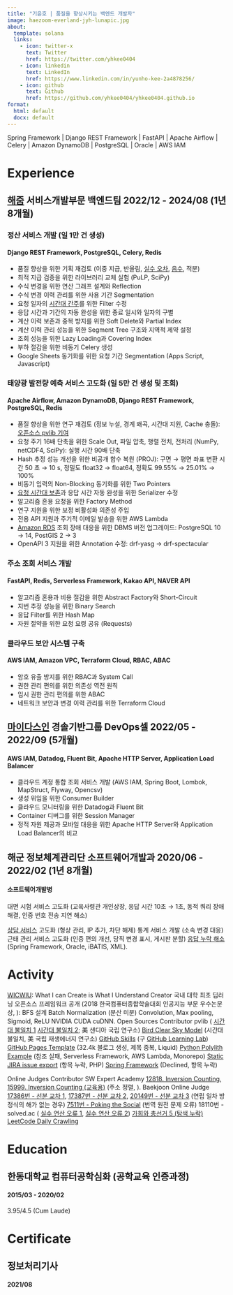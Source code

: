 ```yaml
---
title: "기윤호 | 품질을 향상시키는 백엔드 개발자"
image: haezoom-everland-jyh-lunapic.jpg
about:
  template: solana
  links:
    - icon: twitter-x
      text: Twitter
      href: https://twitter.com/yhkee0404
    - icon: linkedin
      text: LinkedIn
      href: https://www.linkedin.com/in/yunho-kee-2a4878256/
    - icon: github
      text: Github
      href: https://github.com/yhkee0404/yhkee0404.github.io
format:
  html: default
  docx: default
---
```


Spring Framework | Django REST Framework | FastAPI | Apache Airflow | Celery | Amazon DynamoDB | PostgreSQL | Oracle | AWS IAM

# Experience

## [해줌][haezoom] 서비스개발부문 백엔드팀 2022/12 - 2024/08 (1년 8개월)

### 정산 서비스 개발 (일 1만 건 생성)

#### Django REST Framework, PostgreSQL, Celery, Redis

* 품질 향상을 위한 기획 재검토 (이중 지급, 반올림, [실수 오차][decimal-round-down], [음수][negative-zero], 적분)
* 최적 지급 검증을 위한 라이브러리 교체 실험 (PuLP, SciPy)
* 수식 변경을 위한 연산 그래프 설계와 Reflection
* 수식 변경 이력 관리를 위한 사용 기간 Segmentation
* 요청 일자의 [시간대 간주][pvlib-timezone-none]를 위한 Filter 수정
* 응답 시간과 기간의 자동 완성을 위한 종료 일시와 일자의 구별
* 계산 이력 보존과 중복 방지를 위한 Soft Delete와 Partial Index
* 계산 이력 관리 성능을 위한 Segment Tree 구조와 지역적 제약 설정
* 조회 성능을 위한 Lazy Loading과 Covering Index
* 부하 절감을 위한 비동기 Celery 생성
* Google Sheets 동기화를 위한 요청 기간 Segmentation (Apps Script, Javascript)

### 태양광 발전량 예측 서비스 고도화 (일 5만 건 생성 및 조회)

#### Apache Airflow, Amazon DynamoDB, Django REST Framework, PostgreSQL, Redis

* 품질 향상을 위한 연구 재검토 (정보 누설, 경계 왜곡, 시간대 지원, Cache 충돌): [오픈소스 pvlib 기여][pvlib linkedin]
* 요청 주기 16배 단축을 위한 Scale Out, 파일 압축, 행렬 전치, 전처리 (NumPy, netCDF4, SciPy): 실행 시간 90배 단축
* Hash 추정 성능 개선을 위한 비공개 함수 복원 (PROJ): 구면 &rarr; 평면 좌표 변환 시간 50 초 &rarr; 10 \textmu s, 정밀도 float32 &rarr; float64, 정확도 99.55% &rarr; 25.01% &rarr; 100%
* 비동기 입력의 Non-Blocking 동기화를 위한 Two Pointers
* [요청 시간대 보존][pvlib-timezone-utc]과 응답 시간 자동 완성을 위한 Serializer 수정
* 알고리즘 혼용 요청을 위한 Factory Method
* 연구 지원을 위한 보정 비활성화 의존성 주입
* 전용 API 지원과 주기적 이메일 발송을 위한 AWS Lambda
* [Amazon RDS][postgres aws] 조회 장애 대응을 위한 DBMS 버전 업그레이드: PostgreSQL 10 &rarr; 14, PostGIS 2 &rarr; 3
* OpenAPI 3 지원을 위한 Annotation 수정: drf-yasg &rarr; drf-spectacular

### 주소 조회 서비스 개발

#### FastAPI, Redis, Serverless Framework, Kakao API, NAVER API

* 알고리즘 혼용과 비용 절감을 위한 Abstract Factory와 Short-Circuit
* 지번 추정 성능을 위한 Binary Search
* 응답 Filter를 위한 Hash Map
* 자원 절약을 위한 요청 요령 공유 (Requests)

### 클라우드 보안 시스템 구축

#### AWS IAM, Amazon VPC, Terraform Cloud, RBAC, ABAC

* 암호 유출 방지를 위한 RBAC과 System Call
* 권한 관리 편의를 위한 의존성 역전 원칙
* 임시 권한 관리 편의를 위한 ABAC
* 네트워크 보안과 변경 이력 관리를 위한 Terraform Cloud

## [마이다스인][jobda] 경솔기반그룹 DevOps셀 2022/05 - 2022/09 (5개월)

#### AWS IAM, Datadog, Fluent Bit, Apache HTTP Server, Application Load Balancer

* 클라우드 계정 통합 조회 서비스 개발 (AWS IAM, Spring Boot, Lombok, MapStruct, Flyway, Opencsv)
* 생성 위임을 위한 Consumer Builder
* 클라우드 모니터링을 위한 Datadog과 Fluent Bit
* Container 디버그를 위한 Session Manager
* 정적 자원 제공과 모바일 대응을 위한 Apache HTTP Server와 Application Load Balancer의 비교

## 해군 정보체계관리단 소프트웨어개발과 2020/06 - 2022/02 (1년 8개월)

#### 소프트웨어개발병

대면 시험 서비스 고도화 (교육사령관 개인상장, 응답 시간 10초 &rarr; 1초, 동적 쿼리 장애 해결, 인증 번호 전송 지연 해소) 

[상담 서비스][ndts] 고도화 (형상 관리, IP 추가, 차단 해제)
통계 서비스 개발 (소속 변경 대응)
근태 관리 서비스 고도화 (인증 편의 개선, 당직 변경 표시, 게시판 분할)
[응답 누락 해소][escape-xml10] (Spring Framework, Oracle, iBATIS, XML).

# Activity

[WICWIU][wicwiu]: What I can Create is What I Understand
Creator
국내 대학 최초 딥러닝 오픈소스 프레임워크 공개 (2018 한국컴퓨터종합학술대회 인공지능 부문 우수논문상, \texttt{C++}): BFS 설계 Batch Normalization (분산 미분) Convolution, Max pooling, Sigmoid, ReLU NVIDIA CUDA cuDNN.
Open Sources
Contributor
pvlib (
[시간대 불일치 1][pvlib-2055]
[시간대 불일치 2][pvlib-2238];
美 샌디아 국립 연구소) 
[Bird Clear Sky Model][bird clear sky model] (시간대 불일치, 美 국립 재생에너지 연구소)
[GitHub Skills][github skills] (구 
[GitHub Learning Lab][github learning lab]) 
[GitHub Pages Template][github-pages-template] (32.4k 블로그 생성, 제목 중복, Liquid) 
[Python Polylith Example][python-polylith-example] (참조 실패, Serverless Framework, AWS Lambda, Monorepo)
[Static JIRA issue export][jira-export] (항목 누락, PHP)
[Spring Framework][url-is-strange] (Declined, 항목 누락)

Online Judges
Contributor
SW Expert Academy 
[12818. Inversion Counting, 15999. Inversion Counting (교육용)][inversion counting]
(주소 정렬, \texttt{C++}). Baekjoon Online Judge 
[17386번 - 선분 교차 1][inconsistent 1], 
[17387번 - 선분 교차 2][inconsistent 2], 
[20149번 - 선분 교차 3][inconsistent 3] (연립 일차 방정식의 해가 없는 경우) 
[7511번 - Poking the Social][poking the social] (번역 원전 문제 오류) 18110번 - solved.ac (
[실수 연산 오류 1][1.5e-1], 
[실수 연산 오류 2][3.3e-6]) 
[가희와 총선거 5 (탐색 누락)][ordered set]
[LeetCode Daily Crawling][leetcode hada]

# Education

## 한동대학교 컴퓨터공학심화 (공학교육 인증과정)

#### 2015/03 - 2020/02

3.95/4.5 (Cum Laude)

# Certificate

## 정보처리기사

#### 2021/08

[haezoom]: https://haezoom.com/
[pvlib linkedin]: https://www.linkedin.com/posts/yunho-kee-2a4878256_지난-5월-말부터-미국-샌디아-국립-연구소sandia-national-activity-7245677905689673728-nv5a
[pvlib-timezone-none]: https://yhkee0404.github.io/posts/data-science/pvlib-timezone/#timezone-정보가-없으면-어느-나라로-간주할까
[pvlib-timezone-utc]: https://yhkee0404.github.io/posts/data-science/pvlib-timezone/#timezone은-무조건-utc-변환하면-될까
[decimal-round-down]: https://yhkee0404.github.io/posts/algorithms/decimal-round-down/
[negative-zero]: https://yhkee0404.github.io/posts/algorithms/negative-zero/
[postgres aws]: https://docs.aws.amazon.com/AmazonRDS/latest/UserGuide/PostgreSQL.Concepts.General.DBVersions.html#PostgreSQL.Concepts.General.DBVersions.Deprecation10
[jobda]: https://www.jobda.im/

[ndts]: https://ndts.navy.mil.kr/NDTS/index
[escape-xml10]: https://yhkee0404.github.io/posts/web/escape-xml10/
[wicwiu]: https://github.com/WICWIU/WICWIU
[pvlib-2055]: https://github.com/pvlib/pvlib-python/pull/2055
[pvlib-2238]: https://github.com/pvlib/pvlib-python/issues/2238#issuecomment-2397951866
[bird clear sky model]: https://github.com/NREL/SolarResourceModelsandTools/issues/4
[github skills]: https://github.com/search?q=in%3Areadme+-user%3A%40me+%22Create+a+site+or+blog+from+your+GitHub+repositories+with+GitHub+Pages.%22&type=repositories&s=&o=desc
[github learning lab]: https://github.com/search?q=in%3Areadme+-user%3A%40me+%22Your+GitHub+Learning+Lab+Repository+for+GitHub+Pages.%22&type=repositories&s=&o=desc
[github-pages-template]: https://github.com/githubtraining/github-pages/issues/36
[python-polylith-example]: https://github.com/DavidVujic/python-polylith-example/pull/13
[jira-export]: https://github.com/netresearch/jira-export/pull/7
[url-is-strange]: https://github.com/kakaopay/techlog-comments/discussions/99#discussioncomment-10793505

[inversion counting]: https://swexpertacademy.com/main/help/report/reportBoardView.do?commuId=AY5Ur-dqSo8DFAVL
[inconsistent 1]: https://www.acmicpc.net/board/view/149451
[inconsistent 2]: https://www.acmicpc.net/board/view/149454
[inconsistent 3]: https://www.acmicpc.net/board/view/149455
[poking the social]: https://www.acmicpc.net/board/view/130925
[1.5e-1]: https://www.acmicpc.net/board/view/131585
[3.3e-6]: https://www.acmicpc.net/board/view/131664
[ordered set]: https://www.acmicpc.net/board/view/150974
[leetcode hada]: https://news.hada.io/topic?id=13856
